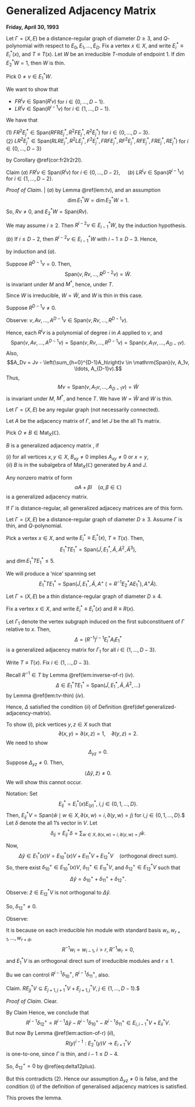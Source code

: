 # Generalized Adjacency Matrix {#lec37}
**Friday, April 30, 1993**

:::{.lemma #1-thin-condition}
Let $\Gamma = (X, E)$ be a distance-regular graph of diameter $D\geq 3$, and $Q$-polynomial with respect to $E_0, E_1, \ldots, E_D$.
Fix a vertex $x\in X$, and write $E^*_i\equiv E^*_i(x)$, and $T\equiv T(x)$. Let $W$ be an irreducible $T$-module of endpoint $1$. If $\dim E^*_2W = 1$, then $W$ is thin.
:::

:::{.proof}
Pick $0\neq v\in E^*_1W$. 

We want to show that 

* $FR^iv \in \mathrm{Span}(R^iv)$ for $i\in \{0, \ldots, D-1\}$.
* $LR^iv \in \mathrm{Span}(R^{i-1}v)$ for $i\in \{1, \ldots, D-1\}$.

We have that 

| $(1)$ $FR^2E^*_j \in \mathrm{Span}(RFRE^*_j, R^2FE^*_j, R^2E^*_j)$ for $i\in \{0, \ldots, D-3\}$.

| $(2)$ $LR^2E^*_j \in \mathrm{Span}(RLRE^*_j, R^2LE^*_j, F^2E^*_j, FRFE^*_j, RF^2E^*_j, RFE^*_j, FRE^*_j, RE^*_j)$ for $i\in \{0, \ldots, D-3\}$
by Corollary \@ref(cor:fr2lr2r2l).

Claim $(a)$ $FR^iv \in \mathrm{Span}(R^iv)$ for $i\in \{0, \ldots, D-2\}$,
$\quad (b)$ $LR^iv \in \mathrm{Span}(R^{i-1}v)$ for $i\in \{1, \ldots, D-2\}$.

:::{.remark}
_Proof of Claim._
| $(a)$ by Lemma \@ref(lem:tv), and an assumption
$$\dim E^*_1W = \dim E^*_2W = 1.$$
So, $Rv\neq 0$, and $E^*_2W = \mathrm{Span}(Rv)$.

We may assume $i\geq 2$. Then $R^{i-2}v \in E^*_{i-1}W$, 
\begin{align}
FR^iv & = FR^2R^{i-2}v, \quad \text{if }\; i\leq D-2,
& = R(FR + RF + R)R^{i-2}v\\
& \in R(\mathrm{Span}(R^{i-1}v)) \\
& = \mathrm{Span}(R^iv),
\end{align}
by the induction hypothesis. 

| $(b)$ If $i\leq D-2$, then $R^{i-2}v\in E^*_{i-1}W$ with $i-1\leq D-3$. Hence,
\begin{align}
LR^iv &= LR^2(R^{i-2}v)\\
& = (RLR + R^2L + F^2R + FRF + RF^2 + RF + FR + R)R^{i-2}v\\
& \in \mathrm{Span}(R^{-1}v),
\end{align}
by induction and $(a)$.
:::

Suppose $R^{D-1}v = 0$. Then,
$$\mathrm{Span}(v, Rv, \ldots, R^{D-2}v) = \widetilde{W}.$$
is invariant under $M$ and $M^*$, hence, under $T$.

Since $W$ is irreducible, $W = \widetilde{W}$, and $W$ is thin in this case.

Suppose $R^{D-1}v \neq 0$.

Observe: $v, Av, \ldots, A^{D-1}v \in \mathrm{Span}(v, Rv, \ldots, R^{D-1}v)$.

Hence, each $R^iv$ is a polynomial of degree $i$ in $A$ applied to $v$, and 
$$\mathrm{Span}(v, Av, \ldots, A^{D-1}v) = \mathrm{Span}(v, Rv, \ldots, R^{D-1}v) = \mathrm{Span}(v, A_1v, \ldots, A_{D-1}v).$$
Also,
$$A_Dv = Jv - \left(\sum_{h=0}^{D-1}A_h\right)v \in \mathrm{Span}(v, A_1v, \ldots, A_{D-1}v).$$
Thus, 
$$Mv = \mathrm{Span}(v, A_1v, \ldots, A_{D-1}v) = \widetilde{W}$$
is invariant under $M$, $M^*$, and hence $T$. We have $W = \widehat{W}$ and $W$ is thin.
:::

:::{.definition #generalized-adjacency-matrix}
Let $\Gamma = (X,E)$ be any regular graph (not necessarily connected).

Let $A$ be the adjacency matrix of $\Gamma$, and let $J$ be the all $1$'s matrix. 

Pick $O\neq B \in \mathrm{Mat}_X(\mathbb{C})$. 

$B$ is a generalized adjacency matrix \index{generalized adjacency matrix}, if 

| $(i)$ for all vertices $x,y\in X$, $B_{xy}\neq 0$ implies $A_{xy}\neq 0$ or $x = y$,

| $(ii)$ $B$ is in the subalgebra of $\mathrm{Mat}_X(\mathbb{C})$ generated by $A$ and $J$.
:::

:::{.example #generalized-adjacecy-matrix}
Any nonzero matrix of form
$$\alpha A + \beta I \quad (\alpha, \beta\in \mathbb{C})$$
is a generalized adjacency matrix. 

If $\Gamma$ is distance-regular, all generalized adjacecy matrices are of this form.
:::

Let $\Gamma = (X, E)$ be a distance-regular graph of diameter $D\geq 3$. Assume $\Gamma$ is thin, and $Q$-polynomial. 

Pick a vertex $x\in X$, and write $E^*_i \equiv E^*_i(x)$, $T\equiv T(x)$. Then,
$$E^*_1TE^*_1 = \mathrm{Span}(\tilde{J}, E^*_1, \tilde{A}, \tilde{A}^2, \tilde{A}^3),$$
and $\dim E^*_1TE^*_1\leq 5$.

We will produce a 'nice' spanning set
$$E^*_1TE^*_1 = \mathrm{Span}(\tilde{J}, E^*_1, \tilde{A}, A^+ \;(= R^{-1}E^*_2AE^*_1), A^+\tilde{A}).$$

:::{.lemma #generalized-adjacecy-matrix}
Let $\Gamma = (X, E)$ be a thin distance-regular graph of diameter $D\geq 4$. 

Fix a vertex $x\in X$, and write $E^*_i \equiv E^*_i(x)$ and $R \equiv R(x)$.

Let $\Gamma_1$ denote the vertex subgraph induced on the first subconstituent of $\Gamma$ relative to $x$. Then,
$$\Delta = (R^{-1})^{i-1}E^*_iA_iE^*_1$$
is a generalized adjacency matrix for $\Gamma_1$ for all $i\in \{1, \ldots, D-3\}$.
:::

:::{.proof}
Write $T \equiv T(x)$. Fix $i\in \{1, \ldots, D-3\}$.

Recall $R^{-1}\in T$ by Lemma \@ref(lem:inverse-of-r) $(iv)$.
$$\Delta \in E^*_1TE^*_1 = \mathrm{Span}(\tilde{J}, E^*_1, \tilde{A}, \tilde{A}^2, \ldots)$$
by Lemma \@ref(lem:tv-thin) $(iv)$.

Hence, $\Delta$ satisfied the condition $(ii)$ of Definition \@ref(def:generalized-adjacency-matrix).

To show $(i)$, pick vertices $y,z\in X$ such that
$$\partial(x,y) = \partial(x,z) = 1, \quad \partial(y,z) = 2.$$
We need to show 
$$\Delta_{yz} = 0.$$
Suppose $\Delta_{yz}\neq 0$. Then,
$$\langle \Delta\hat{y},\hat{z}\rangle \neq 0.$$
We will show this cannot occur.

Notation: Set
$$E^*_{ij} = E^*_i(x)E^*_(y), \; i,j\in \{0, 1, \ldots, D\}.$$
Then,
$E^*_{ij}V = \mathrm{Span}(\hat{w}\mid w\in X, \partial(x,w)=i, \partial(y,w)=j) \text{ for } i,j\in \{0, 1, \ldots, D\}.$$
Let $\delta$ denote the all $1$'s vector in $V$. Let
$$\delta_{ij} = E^*_{ij}\delta = \sum_{w\in X, \partial(x,w)=i, \partial(y,w)=j}\hat{w}.$$

Now, 
$$\Delta\hat{y} \in E^*_1(x)V = E^*_{10}(x)V + E^*_{11}V + E^*_{12}V \quad \text{(orthogonal direct sum)}.$$
So, there exist $\delta^+_{10}\in E^*_{10}(x)V$, $\delta^+_{11}\in E^*_{11}V$, and $\delta^+_{12}\in E^*_{12}V$ such that
$$\Delta \hat{y} = \delta^+_{10} + \delta^+_{11} + \delta^+_{12}.$$

Observe: $\hat{z}\in E^*_{12}V$ is not orthogonal to $\Delta \hat{y}$.

So, $\delta^+_{12}\neq 0$.

Observe:
\begin{align}
R^{i-1}(\delta^+_{10} + \delta^+_{11} + \delta^+_{12}) & = R^{i-1}\Delta\hat{y}\\
& = R^{i-1}(R^{-1})^{i-1}E^*_iA_iE^*_1\hat{y}\\
& = E^*_iA_iE^*_1\hat{y}\\
& = \delta_{ii}\\
& \in E_{ii}V.
\end{align}

:::{.remark}
It is because on each irreducible hin module with standard basis $w_r, w_{r+1}, \ldots, w_{r+d}$, 
$$R^{-1}w_i = w_{i-1}, \; i>r, \; R^{-1}w_r = 0,$$
and $E^*_1V$ is an orthogonal direct sum of irreducible modules and $r\leq 1$.
:::

Bu we can control $R^{i-1}\delta^+_{10}$, $R^{i-1}\delta^+_{11}$, also.

Claim. $RE^*_{jj}V \subseteq E^*_{j+1,j+1}V + E^*_{j+1, j}V, \; j\in \{1, \ldots, D-1\}.$$

_Proof of Claim._ Clear.

By Claim
\begin{align}
R^{i-1}\delta^+_{10} &\in E^*_{i,i-1}V, \quad \text{and}\\
R^{i-1}\delta^+_{11} & \in E^*_{i,i-1}V + E^*_{i,i}V.
\end{align}
Hence, we conclude that
$$R^{i-1}\delta^+_{12} = R^{i-1}\Delta \hat{y} - R^{i-1}\delta^+_{10} - R^{i-1}\delta^+_{11}\in E^*_{i,i-1}V + E^*_{ii}V.$$
But now
\begin{equation}
0 = E^*_{i,i+1}R^{i-1}\delta^+_{12} = E^*_{i,i+1}A^{i-1}E^*_{12}\delta^+_{12} = R(y)^{i-1}\delta^+_{12}. (\#eq:delta12plus)
\end{equation}
By Lemma \@ref(lem:action-of-r) $(ii)$,
$$R(y)^{i-1}: E^*_2(y)V \longrightarrow E^*_{i+1}V$$
is one-to-one, since $\Gamma$ is thin, and $i-1\leq D-4$.

So, $\delta^+_{12}=0$ by \@ref(eq:delta12plus).

But this contradicts $(2)$. Hence our assumption $\Delta_{yz}\neq 0$ is false, and the condition $(i)$ of the definition of generalised adjacency matrices is satisfied.

This proves the lemma.
:::
